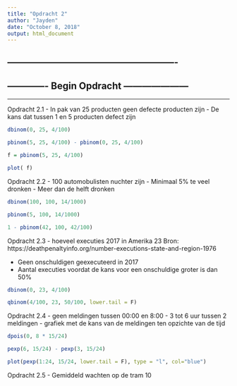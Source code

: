 ```yaml
---
title: "Opdracht 2"
author: "Jayden"
date: "October 8, 2018"
output: html_document
---
```


-------------------------------------------------------
-------------------------------------------------------
-------------   Begin Opdracht    ---------------------
-------------------------------------------------------
-------------------------------------------------------


Opdracht 2.1
-  In pak van 25 producten geen defecte producten zijn
- De kans dat tussen 1 en 5 producten defect zijn
```r
dbinom(0, 25, 4/100)

pbinom(5, 25, 4/100) - pbinom(0, 25, 4/100)

f = pbinom(5, 25, 4/100)

plot( f)
```

Opdracht 2.2
- 100 automobulisten nuchter zijn
- Minimaal 5% te veel dronken
- Meer dan de helft dronken
```r
dbinom(100, 100, 14/1000)

pbinom(5, 100, 14/1000)

1 - pbinom(42, 100, 42/100)
```

Opdracht 2.3
- hoeveel executies 2017 in Amerika
23
Bron: 
https://deathpenaltyinfo.org/number-executions-state-and-region-1976

- Geen onschuldigen geexecuteerd in 2017
- Aantal executies voordat de kans voor een onschuldige groter is dan 50%

```r
dbinom(0, 23, 4/100)

qbinom(4/100, 23, 50/100, lower.tail = F)
```

Opdracht 2.4
- geen meldingen tussen 00:00 en 8:00
- 3 tot 6 uur tussen 2 meldingen
- grafiek met de kans van de meldingen ten opzichte van de tijd
```r
dpois(0, 8 * 15/24)

pexp(6, 15/24) - pexp(3, 15/24)

plot(pexp(1:24, 15/24, lower.tail = F), type = "l", col="blue")
```


Opdracht 2.5
- Gemiddeld wachten op de tram
10














